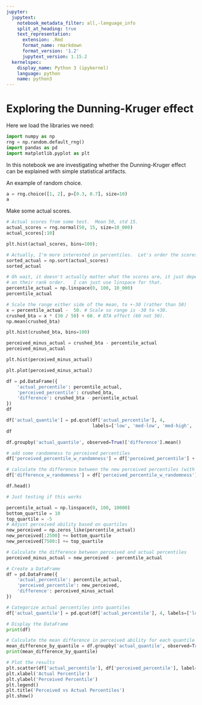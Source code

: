 ```yaml
---
jupyter:
  jupytext:
    notebook_metadata_filter: all,-language_info
    split_at_heading: true
    text_representation:
      extension: .Rmd
      format_name: rmarkdown
      format_version: '1.2'
      jupytext_version: 1.15.2
  kernelspec:
    display_name: Python 3 (ipykernel)
    language: python
    name: python3
---
```


# Exploring the Dunning-Kruger effect

Here we load the libraries we need:

```python
import numpy as np
rng = np.random.default_rng()
import pandas as pd
import matplotlib.pyplot as plt

```

In this notebook we are investigating whether the Dunning-Kruger effect can be explained with simple statistical artifacts.

An example of random choice.

```python
a = rng.choice([1, 2], p=[0.3, 0.7], size=10)
a
```

Make some actual scores.

```python
# Actual scores from some test.  Mean 50, std 15.
actual_scores = rng.normal(50, 15, size=10_000)
actual_scores[:10]
```

```python
plt.hist(actual_scores, bins=100);
```

```python
# Actually, I'm more interested in percentiles.  Let's order the scores.
sorted_actual = np.sort(actual_scores)
sorted_actual
```

```python
# Oh wait, it doesn't actually matter what the scores are, it just depends
# on their rank order.   I can just use linspace for that.
percentile_actual = np.linspace(0, 100, 10_000)
percentile_actual
```

```python
# Scale the range either side of the mean, to +-30 (rather than 50)
x = percentile_actual -  50. # Scale so range is -30 to +30.
crushed_bta = x * (30 / 50) + 60. # BTA effect (60 not 50).
np.mean(crushed_bta)
```

```python
plt.hist(crushed_bta, bins=100)
```

```python
perceived_minus_actual = crushed_bta - percentile_actual
perceived_minus_actual
```

```python
plt.hist(perceived_minus_actual)
```

```python
plt.plot(perceived_minus_actual)
```

```python
df = pd.DataFrame({
    'actual_percentile': percentile_actual,
    'perceived_percentile': crushed_bta,
    'difference': crushed_bta - percentile_actual
})
df
```

```python
df['actual_quantile'] = pd.qcut(df['actual_percentile'], 4,
                                labels=['low', 'med-low', 'med-high', 'high'])
df
```

```python
df.groupby('actual_quantile', observed=True)['difference'].mean()
```

```python
# add some randomness to perceived percentiles
df['perceived_percentile_w_randomness'] = df['perceived_percentile'] + rng.normal(0, 10, len(df))

# calculate the difference between the new perceived percentiles (with randomness) and the actual percentiles
df['difference_w_randomness'] = df['perceived_percentile_w_randomness'] - df['actual_percentile']

df.head()
```

```python
# Just testing if this works 
```

```python
percentile_actual = np.linspace(0, 100, 10000)
bottom_quartile = 10
top_quartile = -5
# Adjust perceived ability based on quartiles
new_perceived = np.zeros_like(percentile_actual)
new_perceived[:2500] += bottom_quartile
new_perceived[7500:] += top_quartile
```

```python
# Calculate the difference between perceived and actual percentiles
perceived_minus_actual = new_perceived - percentile_actual

# Create a DataFrame
df = pd.DataFrame({
    'actual_percentile': percentile_actual,
    'perceived_percentile': new_perceived,
    'difference': perceived_minus_actual
})
```

```python
# Categorize actual percentiles into quantiles
df['actual_quantile'] = pd.qcut(df['actual_percentile'], 4, labels=['low', 'med-low', 'med-high', 'high'])
```

```python
# Display the DataFrame
print(df)

# Calculate the mean difference in perceived ability for each quantile
mean_difference_by_quantile = df.groupby('actual_quantile', observed=True)['difference'].mean()
print(mean_difference_by_quantile)

# Plot the results
plt.scatter(df['actual_percentile'], df['perceived_percentile'], label='Perceived vs Actual')
plt.xlabel('Actual Percentile')
plt.ylabel('Perceived Percentile')
plt.legend()
plt.title('Perceived vs Actual Percentiles')
plt.show()
```
